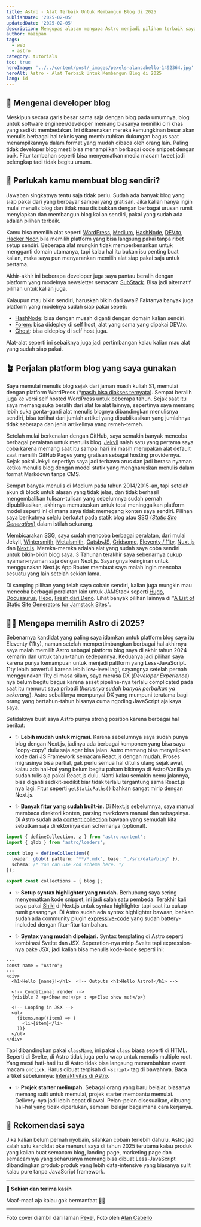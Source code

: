 ```yaml
---
title: Astro - Alat Terbaik Untuk Membangun Blog di 2025
publishDate: '2025-02-05'
updatedDate: '2025-02-05'
description: Mengupas alasan mengapa Astro menjadi pilihan terbaik saya di tahun 2025 untuk membuat blog
author: mazipan
tags:
  - web
  - astro
category: tutorials
toc: true
heroImage: '../../content/post/_images/pexels-alancabello-1492364.jpg'
heroAlt: Astro - Alat Terbaik Untuk Membangun Blog di 2025
lang: id
---
```


## 📄 Mengenai developer blog

Meskipun secara garis besar sama saja dengan blog pada umumnya, blog untuk software engineer/developer memang biasanya memiliki ciri khas yang sedikit membedakan. Ini dikarenakan mereka kemungkinan besar akan menulis berbagai hal teknis yang membutuhkan dukungan bagus saat menampilkannya dalam format yang mudah dibaca oleh orang lain. Paling tidak developer blog mesti bisa menampilkan berbagai code snippet dengan baik. Fitur tambahan seperti bisa menyematkan media macam tweet jadi pelengkap tadi tidak begitu umum.

## 💅 Perlukah kamu membuat blog sendiri?

Jawaban singkatnya tentu saja tidak perlu. Sudah ada banyak blog yang siap pakai dari yang berbayar sampai yang gratisan. Jika kalian hanya ingin mulai menulis blog dan tidak mau disibukkan dengan berbagai urusan rumit menyiapkan dan membangun blog kalian sendiri, pakai yang sudah ada adalah pilihan terbaik.

Kamu bisa memilih alat seperti [WordPress](https://wordpress.com/), [Medium](https://medium.com/), [HashNode](https://hashnode.com/), [DEV.to](https://dev.to/), [Hacker Noon](https://hackernoon.com/) bila memilih platform yang bisa langsung pakai tanpa ribet setup sendiri. Beberapa alat mungkin tidak memperkenankan untuk mengganti domain utamanya, tapi kalau hal itu bukan isu penting buat kalian, maka saya pun menyarankan memilih alat siap pakai saja untuk pertama.

Akhir-akhir ini beberapa developer juga saya pantau beralih dengan platform yang modelnya newsletter semacam [SubStack](https://substack.com/). Bisa jadi alternatif pilihan untuk kalian juga.

Kalaupun mau bikin sendiri, haruskah bikin dari awal? Faktanya banyak juga platform yang modelnya sudah siap pakai sepeti:

- [HashNode](https://hashnode.com/): bisa dengan musah diganti dengan domain kalian sendiri.
- [Forem](https://forem.com/): bisa dideploy di self host, alat yang sama yang dipakai DEV.to.
- [Ghost](https://ghost.org/): bisa dideploy di self host juga.

Alat-alat seperti ini sebaiknya juga jadi pertimbangan kalau kalian mau alat yang sudah siap pakai.

## 🪴 Perjalan platform blog yang saya gunakan

Saya memulai menulis blog sejak dari jaman masih kuliah S1, memulai dengan platform WordPress  (*[masih bisa diakses ternyata](https://mazipanneh.wordpress.com/)). Sempat beralih juga ke versi self hosted WordPress untuk beberapa tahun. Sejak saat itu saya memang suka beralih dari alat ke alat lainnya, sepertinya saya memang lebih suka gonta-ganti alat menulis blognya dibandingkan menulisnya sendiri, bisa terlihat dari jumlah artikel yang dipublikasikan yang jumlahnya tidak seberapa dan jenis artikellnya yang remeh-temeh.

Setelah mulai berkenalan dengan GitHub, saya semakin banyak mencoba berbagai peralatan untuk menulis blog. [Jekyll](https://jekyllrb.com/) salah satu yang pertama saya coba karena memang saat itu sampai hari ini masih merupakan alat default saat memilih GitHub Pages yang gratisan sebagai hosting providernya. Sejak pakai Jekyll sepertiya saya jadi terbawa arus dan jadi berasa nyaman ketika menulis blog dengan model statik yang mengharuskan menulis dalam format Markdown tanpa CMS.

Sempat banyak menulis di Medium pada tahun 2014/2015-an, tapi setelah akun di block untuk alasan yang tidak jelas, dan tidak berhasil mengembalikan tulisan-tulisan yang sebelumnya sudah pernah dipublikasikan, akhirnya memutuskan untuk total meninggalkan platform model seperti ini di mana saya tidak memegang konten saya sendiri. Pilihan saya berikutnya selalu berkutat pada statik blog atau [SSG (*Static Site Generation*)](https://nextjs.org/docs/pages/building-your-application/rendering/static-site-generation) dalam istilah sekarang.

Membicarakan SSG, saya sudah mencoba berbagai peralatan, dari mulai Jekyll, [Wintersmith](https://github.com/jnordberg/wintersmith), [Metalsmith](https://github.com/metalsmith/metalsmith), [GatsbyJS](https://www.gatsbyjs.com/), [Gridsome](https://github.com/gridsome/gridsome), [Eleventy / 11ty](https://www.11ty.dev/), [Nuxt.js](https://nuxt.com/) dan [Next.js](https://nextjs.org/). Mereka-mereka adalah alat yang sudah saya coba sendiri untuk bikin-bikin blog saya. 3 Tahunan terakhir saya sebenarnya cukup nyaman-nyaman saja dengan Next.js. Sayangnya keinginan untuk menggunakan Next.js App Router membuat saya malah ingin mencoba sesuatu yang lain setelah sekian lama.

Di samping pilihan yang telah saya cobain sendiri, kalian juga mungkin mau mencoba berbagai peralatan lain untuk JAMStack seperti [Hugo](https://gohugo.io/), [Docusaurus](https://docusaurus.io/docs/blog), [Hexo](https://hexo.io/), [Fresh dari Deno](https://fresh.deno.dev/). Lihat banyak pilihan lainnya di "[A List of Static Site Generators for Jamstack Sites](https://jamstack.org/generators/)".

## 🤷‍♂️ Mengapa memilih Astro di 2025?

Sebenarnya kandidat yang paling saya idamkan untuk platform blog saya itu Eleventy (11ty), namun setelah mempertimbangkan berbagai hal akhirnya saya malah memilih Astro sebagai platform blog saya di akhir tahun 2024 kemarin dan untuk tahun-tahun kedepannya. Keduanya jadi pilihan saya karena punya kemampuan untuk menjadi paltform yang Less-JavaScript. 11ty lebih powerfull karena lebih low-level lagi, sayangnya setelah pernah menggunakan 11ty di masa silam, saya merasa DX (*Developer Experience*) nya belum begitu bagus karena asset pipeline-nya terlalu complicated pada saat itu menurut saya pribadi (*harusnya sudah banyak perbaikan ya sekarang*). Astro sebaliknya mempunyai DX yang mumpuni terutama bagi orang yang bertahun-tahun bisanya cuma ngoding JavaScript aja kaya saya.

Setidaknya buat saya Astro punya strong position karena berbagai hal berikut:

- ✨ **Lebih mudah untuk migrasi**. Karena sebelumnya saya sudah punya blog dengan Next.js, jadinya ada berbagai komponen yang bisa saya "copy-copy" dulu saja agar bisa jalan. Astro memang bisa menyelipkan kode dari JS Framework semacam React.js dengan mudah. Proses migrasinya bisa partial, gak perlu semua hal ditulis ulang sejak awal, kalau ada hal-hal yang belum begitu paham bikinnya di Astro/Vanilla ya sudah tulis aja pakai React.js dulu. Nanti kalau semakin nemu jalannya, bisa diganti sedikit-sedikit biar tidak terlalu tergantung sama React.js nya lagi. Fitur seperti `getStaticPaths()` bahkan sangat mirip dengan Next.js.

- ✨ **Banyak fitur yang sudah built-in.** Di Next.js sebelumnya, saya manual membaca direktori konten, parsing markdown manual dan sebagainya. Di Astro sudah ada [content collection](https://docs.astro.build/en/guides/content-collections/) bawaan yang semudah kita sebutkan saja direktorinya dan schemanya (optional).

```ts
import { defineCollection, z } from 'astro:content';
import { glob } from 'astro/loaders';

const blog = defineCollection({
  loader: glob({ pattern: "**/*.mdx", base: "./src/data/blog" }),
  schema: /* You can use Zod schema here. */
});

export const collections = { blog };
```

- ✨ **Setup syntax highlighter yang mudah.** Berhubung saya sering menyematkan kode snippet, ini jadi salah satu pembeda. Terakhir kali saya pakai [Shiki](https://github.com/shikijs/shiki) di Next.js untuk syntax highlighter tapi saat itu cukup rumit pasangnya. Di Astro sudah ada syntax highlighter bawaan, bahkan sudah ada community plugin [expressive-code](https://expressive-code.com/) yang sudah battery-included dengan fitur-fitur tambahan.

- ✨ **Syntax yang mudah dipelajari.** Syntax templating di Astro seperti kombinasi Svelte dan JSX. Seperation-nya mirip Svelte tapi expression-nya pake JSX, jadi kalian bisa menulis kode-kode seperti ini:

```astro
---
const name = "Astro";
---
<div>
  <h1>Hello {name}!</h1>  <!-- Outputs <h1>Hello Astro!</h1> -->

  <!-- Conditional render -->
  {visible ? <p>Show me!</p> : <p>Else show me!</p>}

  <!-- Looping in JSX -->
  <ul>
    {items.map((item) => (
      <li>{item}</li>
    ))}
  </ul>
</div>
```

Tapi dibandingkan pakai `className`, ini pakai `class` biasa seperti di HTML. Seperti di Svelte, di Astro tidak juga perlu wrap untuk menulis multiple root. Yang mesti hati-hati itu di Astro tidak bisa langsung menambahkan event macam `onClick`. Harus dibuat terpisah di `<script>` tag di bawahnya. Baca artikel sebelumnya: [Interaktivitas di Astro](/blog/2024-12-25-astro-interactivity).

- ✨ **Projek starter melimpah.** Sebagai orang yang baru belajar, biasanya memang sulit untuk memulai, projek starter membantu memulai. Delivery-nya jadi lebih cepat di awal. Pelan-pelan disesuaikan, dibuang hal-hal yang tidak diperlukan, sembari belajar bagaimana cara kerjanya.

## 🎯 Rekomendasi saya

Jika kalian belum pernah nyobain, silahkan cobain terlebih dahulu. Astro jadi salah satu kandidat oke menurut saya di tahun 2025 terutama kalau produk yang kalian buat semacam blog, landing page, marketing page dan semacamnya yang seharusnya memang bisa dibuat Less-JavaScript dibandingkan produk-produk yang lebih data-intensive yang biasanya sulit kalau pure tanpa JavaScript framework.

---

**👋 Sekian dan terima kasih**

Maaf-maaf aja kalau gak bermanfaat 🙇😭

---

Foto cover diambil dari laman [Pexel](https://www.pexels.com/id-id/foto/tangan-diantara-daun-jeruk-1492364/), Foto oleh [Alan Cabello](https://www.pexels.com/id-id/@alancabello/)